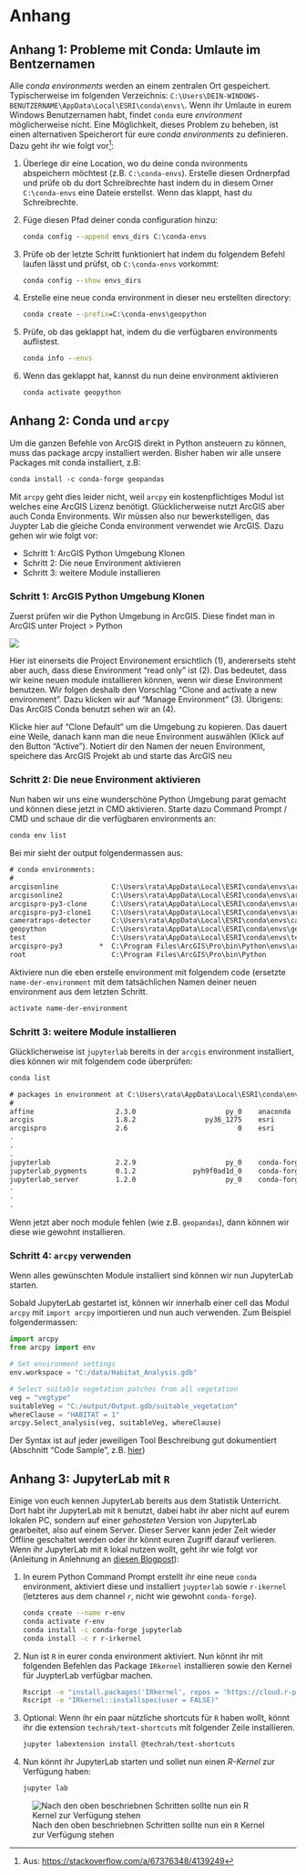 # Anhang

## Anhang 1: Probleme mit Conda: Umlaute im Bentzernamen

Alle *conda environments* werden an einem zentralen Ort gespeichert. Typischerweise im folgenden Verzeichnis: `C:\Users\DEIN-WINDOWS-BENUTZERNAME\AppData\Local\ESRI\conda\envs\`. Wenn ihr Umlaute in eurem Windows Benutzernamen habt, findet `conda` eure *environment* möglicherweise nicht. Eine Möglichkeit, dieses Problem zu beheben, ist einen alternativen Speicherort für eure *conda environments* zu definieren. Dazu geht ihr wie folgt vor[^envsdirs]:

1. Überlege dir eine Location, wo du deine conda nvironments abspeichern möchtest (z.B. `C:\conda-envs`). Erstelle diesen Ordnerpfad und prüfe ob du dort Schreibrechte hast indem du in diesem Orner `C:\conda-envs` eine Dateie erstellst. Wenn das klappt, hast du Schreibrechte.
2. Füge diesen Pfad deiner conda configuration hinzu:

    ```cmd
    conda config --append envs_dirs C:\conda-envs
    ```
        
3. Prüfe ob der letzte Schritt funktioniert hat indem du folgendem Befehl laufen lässt und prüfst, ob `C:\conda-envs` vorkommt:

    ```cmd
    conda config --show envs_dirs
    ```

4. Erstelle eine neue conda environment in dieser neu erstellten directory:

    ```cmd   
    conda create --prefix=C:\conda-envs\geopython
    ```

5. Prüfe, ob das geklappt hat, indem du die verfügbaren environments auflistest.

    ```cmd
    conda info --envs
    ```

6. Wenn das geklappt hat, kannst du nun deine environment aktivieren

    ```cmd
    conda activate geopython
    ```

[^envsdirs]: Aus: <https://stackoverflow.com/a/67376348/4139249>

## Anhang 2: Conda und `arcpy`

Um die ganzen Befehle von ArcGIS direkt in Python ansteuern zu können, muss das package arcpy installiert werden. Bisher haben wir alle unsere Packages mit conda installiert, z.B:

```default
conda install -c conda-forge geopandas
```

Mit `arcpy` geht dies leider nicht, weil `arcpy` ein kostenpflichtiges Modul ist welches eine ArcGIS Lizenz benötigt. Glücklicherweise nutzt ArcGIS aber auch Conda Environments. Wir müssen also nur bewerkstelligen, das Juypter Lab die gleiche Conda environment verwendet wie ArcGIS. Dazu gehen wir wie folgt vor:

- Schritt 1: ArcGIS Python Umgebung Klonen
- Schritt 2: Die neue Environment aktivieren
- Schritt 3: weitere Module installieren


### Schritt 1: ArcGIS Python Umgebung Klonen

Zuerst prüfen wir die Python Umgebung in ArcGIS. Diese findet man in ArcGIS unter Project > Python

![](figures/arcgis-conda-zoom.png)

Hier ist einerseits die Project Environement ersichtlich (1), andererseits steht aber auch, dass diese Environment "read only" ist (2). Das bedeutet, dass wir keine neuen module installieren können, wenn wir diese Environment benutzen. Wir folgen deshalb den Vorschlag "Clone and activate a new environment". Dazu klicken wir auf "Manage Environment" (3). Übrigens: Das ArcGIS Conda benutzt sehen wir an (4).


Klicke hier auf "Clone Default" um die Umgebung zu kopieren. Das dauert eine Weile, danach kann man die neue Environment auswählen (Klick auf den Button "Active"). Notiert dir den Namen der neuen Environment, speichere das ArcGIS Projekt ab und starte das ArcGIS neu

### Schritt 2: Die neue Environment aktivieren

Nun haben wir uns eine wunderschöne Python Umgebung parat gemacht und können diese jetzt in CMD aktivieren. Starte dazu Command Prompt / CMD und schaue dir die verfügbaren environments an:

```default
conda env list
```

Bei mir sieht der output folgendermassen aus:

```default
# conda environments:
#
arcgisonline             C:\Users\rata\AppData\Local\ESRI\conda\envs\arcgisonline
arcgisonline2            C:\Users\rata\AppData\Local\ESRI\conda\envs\arcgisonline2
arcgispro-py3-clone      C:\Users\rata\AppData\Local\ESRI\conda\envs\arcgispro-py3-clone
arcgispro-py3-clone1     C:\Users\rata\AppData\Local\ESRI\conda\envs\arcgispro-py3-clone1
cameratraps-detector     C:\Users\rata\AppData\Local\ESRI\conda\envs\cameratraps-detector
geopython                C:\Users\rata\AppData\Local\ESRI\conda\envs\geopython
test                     C:\Users\rata\AppData\Local\ESRI\conda\envs\test
arcgispro-py3         *  C:\Program Files\ArcGIS\Pro\bin\Python\envs\arcgispro-py3
root                     C:\Program Files\ArcGIS\Pro\bin\Python
```

Aktiviere nun die eben erstelle environment mit folgendem code (ersetzte `name-der-environment` mit dem tatsächlichen Namen deiner neuen environment aus dem letzten Schritt. 

```default
activate name-der-environment
```

### Schritt 3: weitere Module installieren

Glücklicherweise ist `jupyterlab` bereits in der `arcgis` environment installiert, dies können wir mit folgendem code überprüfen:

```default
conda list
```

```default
# packages in environment at C:\Users\rata\AppData\Local\ESRI\conda\envs\arcgispro-py3-clone1:
#
affine                    2.3.0                      py_0    anaconda
arcgis                    1.8.2                 py36_1275    esri
arcgispro                 2.6                           0    esri
.
.
.
jupyterlab                2.2.9                      py_0    conda-forge
jupyterlab_pygments       0.1.2              pyh9f0ad1d_0    conda-forge
jupyterlab_server         1.2.0                      py_0    conda-forge
.
.
.
```

Wenn jetzt aber noch module fehlen (wie z.B. `geopandas`), dann können wir diese wie gewohnt installieren.

### Schritt 4: `arcpy` verwenden

Wenn alles gewünschten Module installiert sind können wir nun JupyterLab starten.

Sobald JupyterLab gestartet ist, können wir innerhalb einer cell das Modul `arcpy` mit `import arcpy` importieren und nun auch verwenden. Zum Beispiel folgendermassen:

```python
import arcpy
from arcpy import env

# Set environment settings
env.workspace = "C:/data/Habitat_Analysis.gdb"

# Select suitable vegetation patches from all vegetation
veg = "vegtype"
suitableVeg = "C:/output/Output.gdb/suitable_vegetation"
whereClause = "HABITAT = 1" 
arcpy.Select_analysis(veg, suitableVeg, whereClause)
```

Der Syntax ist auf jeder jeweiligen Tool Beschreibung gut dokumentiert (Abschnitt "Code Sample", z.B. [hier](https://pro.arcgis.com/en/pro-app/tool-reference/analysis/buffer.htm))

## Anhang 3: JupyterLab mit `R`

Einige von euch kennen JupyterLab bereits aus dem Statistik Unterricht. Dort habt ihr JupyterLab mit `R` benutzt, dabei habt ihr aber nicht auf eurem lokalen PC, sondern auf einer *gehosteten* Version von JupyterLab gearbeitet, also auf einem Server. Dieser Server kann jeder Zeit wieder Offline geschaltet werden oder ihr könnt euren Zugriff darauf verlieren. Wenn ihr JupyterLab mit `R` lokal nutzen wollt, geht ihr wie folgt vor (Anleitung in Anlehnung an [diesen Blogpost](https://richpauloo.github.io/2018-05-16-Installing-the-R-kernel-in-Jupyter-Lab/)):

1. In eurem Python Command Prompt erstellt ihr eine neue `conda` environment, aktiviert diese und installiert `juypterlab` sowie `r-ikernel` (letzteres aus dem channel `r`, nicht wie gewohnt `conda-forge`).

    ```bash
    conda create --name r-env
    conda activate r-env
    conda install -c conda-forge jupyterlab
    conda install -c r r-irkernel
    ```

2. Nun ist `R` in eurer conda environment aktiviert. Nun könnt ihr mit folgenden Befehlen das Package `IRkernel` installieren sowie den Kernel für JuypterLab verfügbar machen.

    ```bash
    Rscript -e "install.packages('IRkernel', repos = 'https://cloud.r-project.org')"
    Rscript -e "IRkernel::installspec(user = FALSE)"
    ```

3. Optional: Wenn ihr ein paar nützliche shortcuts für `R` haben wollt, könnt ihr die extension `techrah/text-shortcuts` mit folgender Zeile installieren.

    ```bash
    jupyter labextension install @techrah/text-shortcuts
    ```

4. Nun könnt ihr JupyterLab starten und sollet nun einen *R-Kernel* zur Verfügung haben:

    ```bash
    jupyter lab
    ```

![Nach den oben beschriebnen Schritten sollte nun ein `R` Kernel zur Verfügung stehen](figures/ir-kernel.png){#fig-irkernel}
